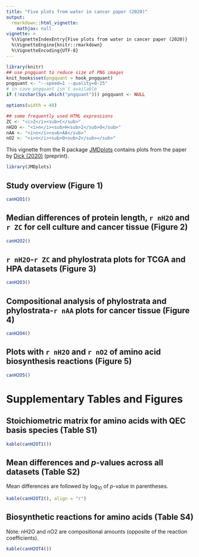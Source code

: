 ```yaml
---
title: "Five plots from water in cancer paper (2020)"
output: 
  rmarkdown::html_vignette:
    mathjax: null
vignette: >
  %\VignetteIndexEntry{Five plots from water in cancer paper (2020)}
  %\VignetteEngine{knitr::rmarkdown}
  %\VignetteEncoding{UTF-8}
---
```


```r
library(knitr)
## use pngquant to reduce size of PNG images
knit_hooks$set(pngquant = hook_pngquant)
pngquant <- "--speed=1 --quality=0-25"
# in case pngquant isn't available
if (!nzchar(Sys.which("pngquant"))) pngquant <- NULL 
```

```r
options(width = 40)
```

```r
## some frequently used HTML expressions
ZC <- "<i>Z</i><sub>C</sub>"
nH2O <- "<i>n</i><sub>H<sub>2</sub>O</sub>"
nAA <- "<i>n</i><sub>AA</sub>"
nO2 <- "<i>n</i><sub>O<sub>2</sub></sub>"
```

This vignette from the R package [JMDplots](https://github.com/jedick/JMDplots) contains plots from the paper by <a href="canH2O.html" title="Water as a reactant in the differential expression of proteins in cancer">Dick (2020)</a> (preprint).

```r
library(JMDplots)
```

## Study overview (Figure 1)
```r
canH2O1()
```

## Median differences of protein length, `r nH2O` and `r ZC` for cell culture and cancer tissue (Figure 2)
```r
canH2O2()
```

## `r nH2O`-`r ZC` and phylostrata plots for TCGA and HPA datasets (Figure 3)
```r
canH2O3()
```

## Compositional analysis of phylostrata and phylostrata-`r nAA` plots for cancer tissue (Figure 4)
```r
canH2O4()
```

## Plots with `r nH2O` and `r nO2` of amino acid biosynthesis reactions (Figure 5)
```r
canH2O5()
```

# Supplementary Tables and Figures

## Stoichiometric matrix for amino acids with QEC basis species (Table S1)
```r
kable(canH2OT1())
```

## Mean differences and _p_-values across all datasets (Table S2)
Mean differences are followed by log~10~ of _p_-value in parentheses.
```r
kable(canH2OT2(), align = "r")
```

## Biosynthetic reactions for amino acids (Table S4)
Note: nH2O and nO2 are compositional amounts (opposite of the reaction coefficients).
```r
kable(canH2OT4())
```
